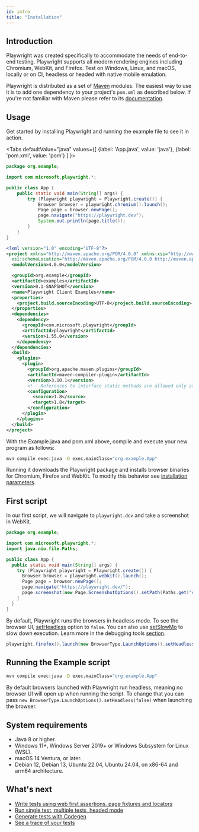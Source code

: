 ```yaml
---
id: intro
title: "Installation"
---
```


## Introduction

Playwright was created specifically to accommodate the needs of end-to-end testing. Playwright supports all modern rendering engines including Chromium, WebKit, and Firefox. Test on Windows, Linux, and macOS, locally or on CI, headless or headed with native mobile emulation.

Playwright is distributed as a set of [Maven](https://maven.apache.org/what-is-maven.html) modules. The easiest way to use it is to add one dependency to your project's `pom.xml` as described below. If you're not familiar with Maven please refer to its [documentation](https://maven.apache.org/guides/getting-started/maven-in-five-minutes.html).

## Usage

Get started by installing Playwright and running the example file to see it in action.

<Tabs defaultValue="java" values={[ {label: 'App.java', value: 'java'}, {label: 'pom.xml', value: 'pom'} ] }>

<TabItem value="java">

```java title="src/main/java/org/example/App.java"
package org.example;

import com.microsoft.playwright.*;

public class App {
    public static void main(String[] args) {
        try (Playwright playwright = Playwright.create()) {
            Browser browser = playwright.chromium().launch();
            Page page = browser.newPage();
            page.navigate("https://playwright.dev");
            System.out.println(page.title());
        }
    }
}
```

</TabItem>

<TabItem value="pom">

```xml
<?xml version="1.0" encoding="UTF-8"?>
<project xmlns="http://maven.apache.org/POM/4.0.0" xmlns:xsi="http://www.w3.org/2001/XMLSchema-instance"
  xsi:schemaLocation="http://maven.apache.org/POM/4.0.0 http://maven.apache.org/xsd/maven-4.0.0.xsd">
  <modelVersion>4.0.0</modelVersion>

  <groupId>org.example</groupId>
  <artifactId>examples</artifactId>
  <version>0.1-SNAPSHOT</version>
  <name>Playwright Client Examples</name>
  <properties>
    <project.build.sourceEncoding>UTF-8</project.build.sourceEncoding>
  </properties>
  <dependencies>
    <dependency>
      <groupId>com.microsoft.playwright</groupId>
      <artifactId>playwright</artifactId>
      <version>1.55.0</version>
    </dependency>
  </dependencies>
  <build>
    <plugins>
      <plugin>
        <groupId>org.apache.maven.plugins</groupId>
        <artifactId>maven-compiler-plugin</artifactId>
        <version>3.10.1</version>
        <!-- References to interface static methods are allowed only at source level 1.8 or above -->
        <configuration>
          <source>1.8</source>
          <target>1.8</target>
        </configuration>
      </plugin>
    </plugins>
  </build>
</project>
```

</TabItem>

</Tabs>

With the Example.java and pom.xml above, compile and execute your new program as follows:

```bash
mvn compile exec:java -D exec.mainClass="org.example.App"
```

Running it downloads the Playwright package and installs browser binaries for Chromium, Firefox and WebKit. To modify this behavior see [installation parameters](./browsers.mdx#install-browsers).

## First script

In our first script, we will navigate to `playwright.dev` and take a screenshot in WebKit.

```java
package org.example;

import com.microsoft.playwright.*;
import java.nio.file.Paths;

public class App {
  public static void main(String[] args) {
    try (Playwright playwright = Playwright.create()) {
      Browser browser = playwright.webkit().launch();
      Page page = browser.newPage();
      page.navigate("https://playwright.dev/");
      page.screenshot(new Page.ScreenshotOptions().setPath(Paths.get("example.png")));
    }
  }
}
```

By default, Playwright runs the browsers in headless mode. To see the browser UI, [setHeadless](/api/class-browsertype.mdx#browser-type-launch-option-headless) option to `false`. You can also use [setSlowMo](/api/class-browsertype.mdx#browser-type-launch-option-slow-mo) to slow down execution. Learn more in the debugging tools [section](./debug.mdx).

```java
playwright.firefox().launch(new BrowserType.LaunchOptions().setHeadless(false).setSlowMo(50));
```

## Running the Example script

```bash
mvn compile exec:java -D exec.mainClass="org.example.App"
```

By default browsers launched with Playwright run headless, meaning no browser UI will open up when running the script. To change that you can pass `new BrowserType.LaunchOptions().setHeadless(false)` when launching the browser.

## System requirements
- Java 8 or higher.
- Windows 11+, Windows Server 2019+ or Windows Subsystem for Linux (WSL).
- macOS 14 Ventura, or later.
- Debian 12, Debian 13, Ubuntu 22.04, Ubuntu 24.04, on x86-64 and arm64 architecture.

## What's next
- [Write tests using web first assertions, page fixtures and locators](./writing-tests.mdx)
- [Run single test, multiple tests, headed mode](./running-tests.mdx)
- [Generate tests with Codegen](./codegen.mdx)
- [See a trace of your tests](./trace-viewer-intro.mdx)


[APIRequest]: /api/class-apirequest.mdx "APIRequest"
[APIRequestContext]: /api/class-apirequestcontext.mdx "APIRequestContext"
[APIResponse]: /api/class-apiresponse.mdx "APIResponse"
[APIResponseAssertions]: /api/class-apiresponseassertions.mdx "APIResponseAssertions"
[Browser]: /api/class-browser.mdx "Browser"
[BrowserContext]: /api/class-browsercontext.mdx "BrowserContext"
[BrowserType]: /api/class-browsertype.mdx "BrowserType"
[CDPSession]: /api/class-cdpsession.mdx "CDPSession"
[Clock]: /api/class-clock.mdx "Clock"
[ConsoleMessage]: /api/class-consolemessage.mdx "ConsoleMessage"
[Dialog]: /api/class-dialog.mdx "Dialog"
[Download]: /api/class-download.mdx "Download"
[ElementHandle]: /api/class-elementhandle.mdx "ElementHandle"
[FileChooser]: /api/class-filechooser.mdx "FileChooser"
[FormData]: /api/class-formdata.mdx "FormData"
[Frame]: /api/class-frame.mdx "Frame"
[FrameLocator]: /api/class-framelocator.mdx "FrameLocator"
[JSHandle]: /api/class-jshandle.mdx "JSHandle"
[Keyboard]: /api/class-keyboard.mdx "Keyboard"
[Locator]: /api/class-locator.mdx "Locator"
[LocatorAssertions]: /api/class-locatorassertions.mdx "LocatorAssertions"
[Mouse]: /api/class-mouse.mdx "Mouse"
[Page]: /api/class-page.mdx "Page"
[PageAssertions]: /api/class-pageassertions.mdx "PageAssertions"
[Playwright]: /api/class-playwright.mdx "Playwright"
[PlaywrightAssertions]: /api/class-playwrightassertions.mdx "PlaywrightAssertions"
[PlaywrightException]: /api/class-playwrightexception.mdx "PlaywrightException"
[Request]: /api/class-request.mdx "Request"
[RequestOptions]: /api/class-requestoptions.mdx "RequestOptions"
[Response]: /api/class-response.mdx "Response"
[Route]: /api/class-route.mdx "Route"
[Selectors]: /api/class-selectors.mdx "Selectors"
[TimeoutError]: /api/class-timeouterror.mdx "TimeoutError"
[Touchscreen]: /api/class-touchscreen.mdx "Touchscreen"
[Tracing]: /api/class-tracing.mdx "Tracing"
[Video]: /api/class-video.mdx "Video"
[WebError]: /api/class-weberror.mdx "WebError"
[WebSocket]: /api/class-websocket.mdx "WebSocket"
[WebSocketFrame]: /api/class-websocketframe.mdx "WebSocketFrame"
[WebSocketRoute]: /api/class-websocketroute.mdx "WebSocketRoute"
[Worker]: /api/class-worker.mdx "Worker"
[Element]: https://developer.mozilla.org/en-US/docs/Web/API/element "Element"
[EvaluationArgument]: /evaluating.mdx#evaluation-argument "EvaluationArgument"
[Promise]: https://developer.mozilla.org/en-US/docs/Web/JavaScript/Reference/Global_Objects/Promise "Promise"
[iterator]: https://developer.mozilla.org/en-US/docs/Web/JavaScript/Reference/Iteration_protocols "Iterator"
[origin]: https://developer.mozilla.org/en-US/docs/Glossary/Origin "Origin"
[selector]: https://developer.mozilla.org/en-US/docs/Web/CSS/CSS_Selectors "selector"
[Serializable]: https://developer.mozilla.org/en-US/docs/Web/JavaScript/Reference/Global_Objects/JSON/stringify#Description "Serializable"
[UIEvent.detail]: https://developer.mozilla.org/en-US/docs/Web/API/UIEvent/detail "UIEvent.detail"
[UnixTime]: https://en.wikipedia.org/wiki/Unix_time "Unix Time"
[xpath]: https://developer.mozilla.org/en-US/docs/Web/XPath "xpath"

[boolean]: https://docs.oracle.com/javase/tutorial/java/nutsandbolts/datatypes.html "boolean"
[byte&#91;&#93;]: https://docs.oracle.com/javase/tutorial/java/nutsandbolts/datatypes.html "byte[]"
[Consumer]: https://docs.oracle.com/javase/8/docs/api/java/util/function/Consumer.html "Consumer"
[Date]: https://docs.oracle.com/javase/8/docs/api/java/util/Date.html "Date"
[double]: https://docs.oracle.com/javase/tutorial/java/nutsandbolts/datatypes.html "double"
[InputStream]: https://docs.oracle.com/javase/8/docs/api/java/io/InputStream.html "InputStream"
[int]: https://docs.oracle.com/javase/tutorial/java/nutsandbolts/datatypes.html "int"
[long]: https://docs.oracle.com/javase/tutorial/java/nutsandbolts/datatypes.html "long"
[JsonObject]: https://www.javadoc.io/doc/com.google.code.gson/gson/latest/com.google.gson/com/google/gson/JsonObject.html "JsonObject"
[List]: https://docs.oracle.com/javase/8/docs/api/java/util/List.html "List"
[Map]: https://docs.oracle.com/javase/8/docs/api/java/util/Map.html "Map"
[null]: https://docs.oracle.com/javase/specs/jls/se8/html/jls-3.html#jls-3.10.7 "null"
[Object]: https://docs.oracle.com/javase/8/docs/api/java/lang/Object.html "Object"
[Path]: https://docs.oracle.com/javase/8/docs/api/java/nio/file/Path.html "Path"
[Pattern]: https://docs.oracle.com/javase/8/docs/api/java/util/regex/Pattern.html "Pattern"
[Predicate]: https://docs.oracle.com/javase/8/docs/api/java/util/function/Predicate.html "Predicate"
[void]: https://docs.oracle.com/javase/tutorial/java/javaOO/methods.html "void"
[Runnable]: https://docs.oracle.com/javase/8/docs/api/java/lang/Runnable.html "Runnable"
[RuntimeException]: https://docs.oracle.com/javase/8/docs/api/java/lang/RuntimeException.html "RuntimeException"
[String]: https://docs.oracle.com/javase/8/docs/api/java/lang/String.html "String"

[all available image tags]: https://mcr.microsoft.com/en-us/product/playwright/java/about "all available image tags"
[Microsoft Artifact Registry]: https://mcr.microsoft.com/en-us/product/playwright/java/about "Microsoft Artifact Registry"
[Dockerfile.noble]: https://github.com/microsoft/playwright-java/blob/main/utils/docker/Dockerfile.noble "Dockerfile.noble"
